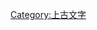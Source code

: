 {{Catnav|頁面分類|历史|歷史時代|古代史|上古文字}}
{{Catnav|頁面分類|人文學科|语言学|文字|上古文字}}
{{catmore}}

[[Category:上古文字|Category:上古文字]]